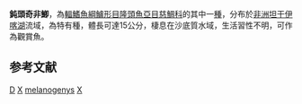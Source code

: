 {{Speciesbox 
| genus = Xenotilapia
| species = melanogenys
| status = DD
| status_system = IUCN3.1
| authority = [[Boulenger|Boulenger]], 1898
| synonyms = *''Ectodus melanogenys''<br /><small>Boulenger, 1898</small>
*''Enantiopus melanogenys''<br /><small>Boulenger, 1898</small>
*''Enantiopus melanogenis''<br /><small>Boulenger, 1898</small>
*''Ectodus longianalis''<br /><small>Boulenger, 1899</small>
*''Enantiopus longianalis''<br /><small>Boulenger, 1899</small>
}}

'''鈍頭奇非鯽'''，為[[輻鰭魚綱|輻鰭魚綱]][[鱸形目|鱸形目]][[隆頭魚亞目|隆頭魚亞目]][[慈鯛科|慈鯛科]]的其中一[[種|種]]，分布於[[非洲|非洲]][[坦干伊喀湖|坦干伊喀湖]]流域，為特有種，體長可達15公分，棲息在沙底質水域，生活習性不明，可作為觀賞魚。

==参考文献==
{{reflist}}
{{Taxonbar}}

[[Category:IUCN红色名录数据缺乏物种|D]]
[[Category:觀賞魚|X]]
[[Category:奇非鯽屬|melanogenys]]
[[Category:1898年描述的鱼类|X]]
